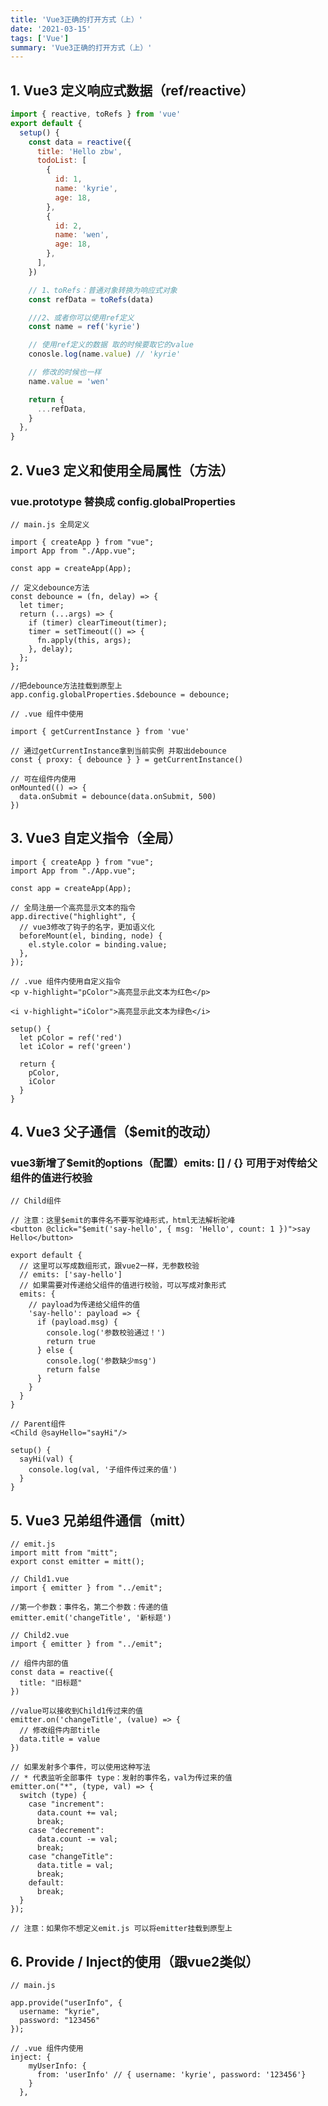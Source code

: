 ```yaml
---
title: 'Vue3正确的打开方式（上）'
date: '2021-03-15'
tags: ['Vue']
summary: 'Vue3正确的打开方式（上）'
---
```


## 1. Vue3 定义响应式数据（ref/reactive）

```js
import { reactive, toRefs } from 'vue'
export default {
  setup() {
    const data = reactive({
      title: 'Hello zbw',
      todoList: [
        {
          id: 1,
          name: 'kyrie',
          age: 18,
        },
        {
          id: 2,
          name: 'wen',
          age: 18,
        },
      ],
    })

    // 1、toRefs：普通对象转换为响应式对象
    const refData = toRefs(data)

    ///2、或者你可以使用ref定义
    const name = ref('kyrie')

    // 使用ref定义的数据 取的时候要取它的value
    conosle.log(name.value) // 'kyrie'

    // 修改的时候也一样
    name.value = 'wen'

    return {
      ...refData,
    }
  },
}
```

## 2. Vue3 定义和使用全局属性（方法）

### vue.prototype 替换成 config.globalProperties

```
// main.js 全局定义

import { createApp } from "vue";
import App from "./App.vue";

const app = createApp(App);

// 定义debounce方法
const debounce = (fn, delay) => {
  let timer;
  return (...args) => {
    if (timer) clearTimeout(timer);
    timer = setTimeout(() => {
      fn.apply(this, args);
    }, delay);
  };
};

//把debounce方法挂载到原型上
app.config.globalProperties.$debounce = debounce;

// .vue 组件中使用

import { getCurrentInstance } from 'vue'

// 通过getCurrentInstance拿到当前实例 并取出debounce
const { proxy: { debounce } } = getCurrentInstance()

// 可在组件内使用
onMounted(() => {
  data.onSubmit = debounce(data.onSubmit, 500)
})
```

## 3. Vue3 自定义指令（全局）

```
import { createApp } from "vue";
import App from "./App.vue";

const app = createApp(App);

// 全局注册一个高亮显示文本的指令
app.directive("highlight", {
  // vue3修改了钩子的名字，更加语义化
  beforeMount(el, binding, node) {
    el.style.color = binding.value;
  },
});

// .vue 组件内使用自定义指令
<p v-highlight="pColor">高亮显示此文本为红色</p>

<i v-highlight="iColor">高亮显示此文本为绿色</i>

setup() {
  let pColor = ref('red')
  let iColor = ref('green')

  return {
    pColor,
    iColor
  }
}
```

## 4. Vue3 父子通信（$emit的改动）

### vue3新增了$emit的options（配置）emits: [] / {} 可用于对传给父组件的值进行校验

```
// Child组件

// 注意：这里$emit的事件名不要写驼峰形式，html无法解析驼峰
<button @click="$emit('say-hello', { msg: 'Hello', count: 1 })">say Hello</button>

export default {
  // 这里可以写成数组形式，跟vue2一样，无参数校验
  // emits: ['say-hello']
  // 如果需要对传递给父组件的值进行校验，可以写成对象形式
  emits: {
    // payload为传递给父组件的值
    'say-hello': payload => {
      if (payload.msg) {
        console.log('参数校验通过！')
        return true
      } else {
        console.log('参数缺少msg')
        return false
      }
    }
  }
}

// Parent组件
<Child @sayHello="sayHi"/>

setup() {
  sayHi(val) {
    console.log(val, '子组件传过来的值')
  }
}
```

## 5. Vue3 兄弟组件通信（mitt）

```
// emit.js
import mitt from "mitt";
export const emitter = mitt();

// Child1.vue
import { emitter } from "../emit";

//第一个参数：事件名，第二个参数：传递的值
emitter.emit('changeTitle', '新标题')

// Child2.vue
import { emitter } from "../emit";

// 组件内部的值
const data = reactive({
  title: "旧标题"
})

//value可以接收到Child1传过来的值
emitter.on('changeTitle', (value) => {
  // 修改组件内部title
  data.title = value
})

// 如果发射多个事件，可以使用这种写法
// * 代表监听全部事件 type：发射的事件名，val为传过来的值
emitter.on("*", (type, val) => {
  switch (type) {
    case "increment":
      data.count += val;
      break;
    case "decrement":
      data.count -= val;
      break;
    case "changeTitle":
      data.title = val;
      break;
    default:
      break;
  }
});

// 注意：如果你不想定义emit.js 可以将emitter挂载到原型上
```

## 6. Provide / Inject的使用（跟vue2类似）

```
// main.js

app.provide("userInfo", {
  username: "kyrie",
  password: "123456"
});

// .vue 组件内使用
inject: {
    myUserInfo: {
      from: 'userInfo' // { username: 'kyrie', password: '123456'}
    }
  },
```
